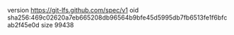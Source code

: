 version https://git-lfs.github.com/spec/v1
oid sha256:469c02620a7eb665208db96564b9bfe45d5995db7fb6513fe1f6bfcab2f45e0d
size 99438
